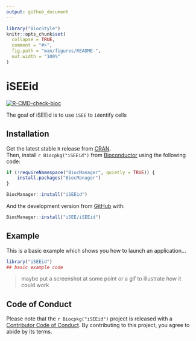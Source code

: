 ```yaml
---
output: github_document
---
```


<!-- README.md is generated from README.Rmd. Please edit that file -->

```r
library("BiocStyle")
knitr::opts_chunk$set(
  collapse = TRUE,
  comment = "#>",
  fig.path = "man/figures/README-",
  out.width = "100%"
)
```

# iSEEid

<!-- badges: start -->
[![R-CMD-check-bioc](https://github.com/iSEE/iSEEid/actions/workflows/R-CMD-check-bioc.yaml/badge.svg)](https://github.com/iSEE/iSEEid/actions/workflows/R-CMD-check-bioc.yaml)
<!-- badges: end -->

The goal of iSEEid is to use `iSEE` to `id`entify cells 

## Installation

Get the latest stable `R` release from [CRAN](http://cran.r-project.org/).  
Then, install `r Biocpkg("iSEEid")` from [Bioconductor](http://bioconductor.org/) using the following code:

```r
if (!requireNamespace("BiocManager", quietly = TRUE)) {
    install.packages("BiocManager")
}

BiocManager::install("iSEEid")
```

And the development version from [GitHub](https://github.com/iSEE/iSEEid) with:

```r
BiocManager::install("iSEE/iSEEid")
```

## Example

This is a basic example which shows you how to launch an application...

```r
library("iSEEid")
## basic example code
```

> maybe put a screenshot at some point or a gif to illustrate how it could work

## Code of Conduct

Please note that the `r Biocpkg("iSEEid")` project is released with a [Contributor Code of Conduct](http://bioconductor.org/about/code-of-conduct/). 
By contributing to this project, you agree to abide by its terms.


